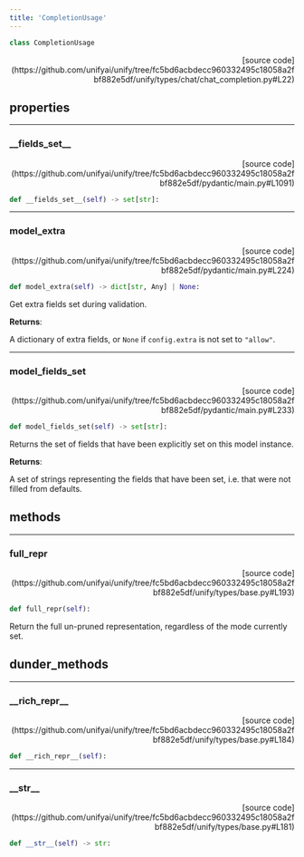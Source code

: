 ```yaml
---
title: 'CompletionUsage'
---
```


```python
class CompletionUsage
```

<p align="right">[source code](https://github.com/unifyai/unify/tree/fc5bd6acbdecc960332495c18058a2fbf882e5df/unify/types/chat/chat_completion.py#L22)</p>



## properties

---

### \_\_fields\_set\_\_

<p align="right">[source code](https://github.com/unifyai/unify/tree/fc5bd6acbdecc960332495c18058a2fbf882e5df/pydantic/main.py#L1091)</p>

```python
def __fields_set__(self) -> set[str]:
```



---

### model\_extra

<p align="right">[source code](https://github.com/unifyai/unify/tree/fc5bd6acbdecc960332495c18058a2fbf882e5df/pydantic/main.py#L224)</p>

```python
def model_extra(self) -> dict[str, Any] | None:
```

Get extra fields set during validation.

**Returns**:

A dictionary of extra fields, or `None` if `config.extra` is not set to `"allow"`.

---

### model\_fields\_set

<p align="right">[source code](https://github.com/unifyai/unify/tree/fc5bd6acbdecc960332495c18058a2fbf882e5df/pydantic/main.py#L233)</p>

```python
def model_fields_set(self) -> set[str]:
```

Returns the set of fields that have been explicitly set on this model instance.

**Returns**:

A set of strings representing the fields that have been set,
i.e. that were not filled from defaults.

## methods

---

### full\_repr

<p align="right">[source code](https://github.com/unifyai/unify/tree/fc5bd6acbdecc960332495c18058a2fbf882e5df/unify/types/base.py#L193)</p>

```python
def full_repr(self):
```

Return the full un-pruned representation, regardless of the mode currently set.

## dunder_methods

---

### \_\_rich\_repr\_\_

<p align="right">[source code](https://github.com/unifyai/unify/tree/fc5bd6acbdecc960332495c18058a2fbf882e5df/unify/types/base.py#L184)</p>

```python
def __rich_repr__(self):
```



---

### \_\_str\_\_

<p align="right">[source code](https://github.com/unifyai/unify/tree/fc5bd6acbdecc960332495c18058a2fbf882e5df/unify/types/base.py#L181)</p>

```python
def __str__(self) -> str:
```

